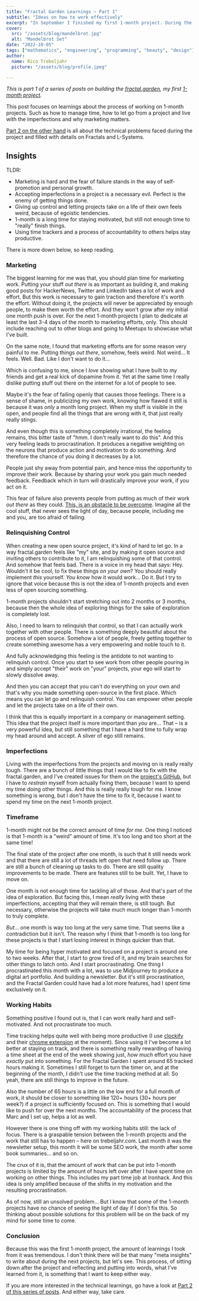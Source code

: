 ```yaml
---
title: "Fractal Garden Learnings – Part 1"
subtitle: "Ideas on how to work effectively"
excerpt: "In September I finished my first 1-month project. During the process I learned a lot about how I approach work and this post is a reflection and documentation on the process."
cover: 
  src: "/assets/blog/mandelbrot.jpg"
  alt: "Mandelbrot Set"
date: "2022-10-05"
tags: ["mathematics", "engineering", "programming", "beauty", "design"]
author:
  name: Rico Trebeljahr
  picture: "/assets/blog/profile.jpeg"

---
```


*This is part 1 of a series of posts on building the [fractal.garden](https://fractal.garden), my first [1-month project](/1-month-projects).*


This post focuses on learnings about the process of working on 1-month projects. Such as how to manage time, how to let go from a project and live with the imperfections and why marketing matters.

[Part 2 on the other hand](/posts/fractal-learnings-2) is all about the technical problems faced during the project and filled with details on Fractals and L-Systems.

## Insights

TLDR: 
- Marketing is hard and the fear of failure stands in the way of self-promotion and personal growth.
- Accepting imperfections in a project is a necessary evil. Perfect is the enemy of getting things done. 
- Giving up control and letting projects take on a life of their own feels weird, because of egoistic tendencies.
- 1-month is a long time for staying motivated, but still not enough time to "really" finish things.
- Using time trackers and a process of accountability to others helps stay productive.

There is more down below, so keep reading. 

### Marketing

The biggest learning for me was that, you should plan time for marketing work. Putting your stuff *out there* is as important as building it, and making good posts for HackerNews, Twitter and LinkedIn takes a lot of work and effort. But this work is necessary to gain traction and therefore it's worth the effort. Without doing it, the projects will never be appreciated by enough people, to make them worth the effort. And they won't grow after my initial one month push is over. For the next 1-month projects I plan to dedicate at least the last 3-4 days of the month to marketing efforts, only. This should include reaching out to other blogs and going to Meetups to showcase what I've built.

On the same note, I found that marketing efforts are for some reason very painful to me. Putting things *out there*, somehow, feels weird. Not weird... It feels. Well. Bad. Like I don't want to do it... 

Which is confusing to me, since I *love* showing what I have built to my friends and get a real kick of dopamine from it. Yet at the same time I really dislike putting stuff out there on the internet for a lot of people to see. 

Maybe it's the fear of failing openly that causes those feelings. There is a sense of shame, in publicizing my own work,  knowing how flawed it still is because it was *only* a month long project. When my stuff is visible in the open, and people find all the things that are wrong with it, that just really really stings. 

And even though this is something completely irrational, the feeling remains, this bitter taste of "hmm. I don't really want to do this". And this very feeling leads to procrastination. It produces a negative weighting on the neurons that produce action and motivation to do something. And therefore the chance of you doing it decreases by a lot.

People just shy away from potential pain, and hence miss the opportunity to improve their work. Because by sharing your work you gain much needed feedback. Feedback which in turn will drastically improve your work, if you act on it. 

This fear of failure also prevents people from putting as much of their work *out there* as they could. [This, is an obstacle to be overcome](/posts/fundamental-problems). Imagine all the cool stuff, that never sees the light of day, because people, including me and you, are too afraid of failing.

### Relinquishing Control

When creating a new open source project, it's kind of hard to let go. In a way fractal.garden feels like "my" site, and by making it open source and inviting others to contribute to it, I am relinquishing some of that control. And somehow that feels bad. There is a voice in my head that says: Hey. Wouldn't it be cool, to fix these things *on your own*? You should really implement *this* yourself. *You know* how it would work... Do it. But I try to ignore that voice because this is not the idea of 1-month projects and even less of open sourcing something. 

1-month projects shouldn't start stretching out into 2 months or 3 months, because then the whole idea of exploring things for the sake of exploration is completely lost. 

Also, I need to learn to relinquish that control, so that I can actually work together with other people. There is something deeply beautiful about the process of open source. Somehow a lot of people, freely getting together to create something awesome has a very empowering and noble touch to it. 

And fully acknowledging this feeling is the antidote to not wanting to relinquish control. Once you start to see work from other people pouring in and simply accept "their" work on "your" projects, your ego will start to slowly dissolve away.

And then you can accept that you can't do everything on your own and that's why you made something open-source in the first place. Which means you can let go and relinquish control. You can empower other people and let the projects take on a life of their own. 

I think that this is equally important in a company or management setting. This idea that the project itself is more important than *you* are... That – is a very powerful idea, but still something that I have a hard time to fully wrap my head around and accept. A sliver of ego still remains. 

### Imperfections

Living with the imperfections from the projects and moving on is really really tough. There are a bunch of little things that I would like to fix with the fractal.garden, and I've created issues for them on the [project's GitHub](https://github.com/trebeljahr/fractal-garden), but I have to *restrain* myself from actually fixing them, because I want to spend my time doing other things. And this is really really tough for me. I know something is wrong, but I don't have the time to fix it, because I want to spend my time on the next 1-month project.

### Timeframe

1-month might not be the correct amount of time *for me*. One thing I noticed is that 1-month is a "weird" amount of time. It's too long and too short at the same time! 

The final state of the project after one month, is such that it still needs work and that there are still a lot of threads left open that need follow up. There are still a bunch of cleaning up tasks to do. There are still quality improvements to be made. There are features still to be built. Yet, I have to move on.

One month is not enough time for tackling all of those. And that's part of the idea of exploration. But facing this, I mean *really* living with these imperfections, accepting that they will remain there, is still tough. But necessary, otherwise the projects will take much much longer than 1-month to truly complete.

*But*... one month is way too long at the very same time. That seems like a contradiction but it isn't. The reason why I think that 1-month is too long for these projects is that I start losing interest in things quicker than that. 

My time for being hyper motivated and focused on a project is around one to two weeks. After that, I start to grow tired of it, and my brain searches for other things to latch onto. And I start procrastinating. One thing I procrastinated this month with a lot, was to use Midjourney to produce a digital art portfolio. And building a newsletter. But it's still procrastination, and the Fractal Garden could have had a lot more features, had I spent time exclusively on it. 

### Working Habits

Something positive I found out is, that I can work really hard and self-motivated. And not procrastinate too much. 

Time tracking helps quite well with being more productive (I use [clockify](https://clockify.me/) and their [chrome extension](https://clockify.me/chrome-time-tracking) at the moment). Since using it I've become a lot better at staying on track, and there is something really rewarding of having a time sheet at the end of the week showing just, *how much* effort you have *exactly* put into something. For the Fractal Garden I spent around 65 tracked hours making it. Sometimes I still forget to turn the timer on, and at the beginning of the month, I didn't use the time tracking method at all. So yeah, there are still things to improve in the future.

Also the number of 65 hours is a little on the low end for a full month of work, it should be closer to something like 120+ hours (30+ hours per week?) if a project is sufficiently focused on. This is something that I would like to push for over the next months. The accountability of the process that Marc and I set up, helps a lot as well. 

However there is one thing off with my working habits still: the lack of focus. There is a graspable tension between the 1-month projects and the work that still has to happen – here on trebeljahr.com. Last month it was the newsletter setup, this month it will be some SEO work, the month after some book summaries... and so on.

The crux of it is, that the amount of work that can be put into 1-month projects is limited by the amount of hours left over after I have spent time on working on other things. This includes my part time job at Ironhack. And this idea is only amplified because of the shifts in my motivation and the resulting procrastination.

As of now, still an unsolved problem... But I know that some of the 1-month projects have no chance of seeing the light of day if I don't fix this. So thinking about possible solutions for this problem will be on the back of my mind for some time to come.

### Conclusion

Because this was the first 1-month project, the amount of learnings I took from it was tremendous. I don't think there will be that many "meta insights" to write about during the next projects, but let's see. This process, of sitting down after the project and reflecting and putting into words, what I've learned from it, is something that I want to keep either way. 

If you are more interested in the technical learnings, go have a look at [Part 2 of this series of posts](/posts/fractal-learnings-2). And either way, take care.

